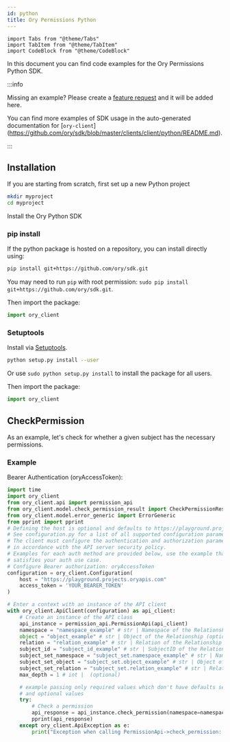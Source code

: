 ```yaml
---
id: python
title: Ory Permissions Python
---
```


```mdx-code-block
import Tabs from "@theme/Tabs"
import TabItem from "@theme/TabItem"
import CodeBlock from "@theme/CodeBlock"
```

In this document you can find code examples for the Ory Permissions Python SDK.

:::info

Missing an example? Please create a
[feature request](https://github.com/ory/docs/issues/new?assignees=&labels=feat&template=FEATURE-REQUEST.yml) and it will be added
here.

You can find more examples of SDK usage in the auto-generated documentation for [`ory-client`]
(https://github.com/ory/sdk/blob/master/clients/client/python/README.md).

:::

## Installation

If you are starting from scratch, first set up a new Python project

```bash
mkdir myproject
cd myproject
```

Install the Ory Python SDK

### pip install

If the python package is hosted on a repository, you can install directly using:

```sh
pip install git+https://github.com/ory/sdk.git
```

You may need to run `pip` with root permission: `sudo pip install git+https://github.com/ory/sdk.git`.

Then import the package:

```python
import ory_client
```

### Setuptools

Install via [Setuptools](http://pypi.python.org/pypi/setuptools).

```sh
python setup.py install --user
```

Or use `sudo python setup.py install` to install the package for all users.

Then import the package:

```python
import ory_client
```

## CheckPermission

As an example, let's check for whether a given subject has the necessary permissions.

### Example

Bearer Authentication (oryAccessToken):

```python
import time
import ory_client
from ory_client.api import permission_api
from ory_client.model.check_permission_result import CheckPermissionResult
from ory_client.model.error_generic import ErrorGeneric
from pprint import pprint
# Defining the host is optional and defaults to https://playground.projects.oryapis.com
# See configuration.py for a list of all supported configuration parameters.
# The client must configure the authentication and authorization parameters
# in accordance with the API server security policy.
# Examples for each auth method are provided below, use the example that
# satisfies your auth use case.
# Configure Bearer authorization: oryAccessToken
configuration = ory_client.Configuration(
    host = "https://playground.projects.oryapis.com"
    access_token = 'YOUR_BEARER_TOKEN'
)

# Enter a context with an instance of the API client
with ory_client.ApiClient(configuration) as api_client:
    # Create an instance of the API class
    api_instance = permission_api.PermissionApi(api_client)
    namespace = "namespace_example" # str | Namespace of the Relationship (optional)
    object = "object_example" # str | Object of the Relationship (optional)
    relation = "relation_example" # str | Relation of the Relationship (optional)
    subject_id = "subject_id_example" # str | SubjectID of the Relationship (optional)
    subject_set_namespace = "subject_set.namespace_example" # str | Namespace of the Subject Set (optional)
    subject_set_object = "subject_set.object_example" # str | Object of the Subject Set (optional)
    subject_set_relation = "subject_set.relation_example" # str | Relation of the Subject Set (optional)
    max_depth = 1 # int |  (optional)

    # example passing only required values which don't have defaults set
    # and optional values
    try:
        # Check a permission
        api_response = api_instance.check_permission(namespace=namespace, object=object, relation=relation, subject_id=subject_id, subject_set_namespace=subject_set_namespace, subject_set_object=subject_set_object, subject_set_relation=subject_set_relation, max_depth=max_depth)
        pprint(api_response)
    except ory_client.ApiException as e:
        print("Exception when calling PermissionApi->check_permission: %s\n" % e)
```
